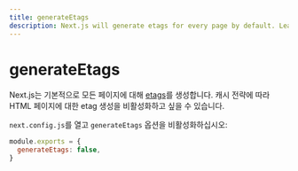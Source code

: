 ```yaml
---
title: generateEtags
description: Next.js will generate etags for every page by default. Learn more about how to disable etag generation here.
---
```


# generateEtags

Next.js는 기본적으로 모든 페이지에 대해 [etags](https://en.wikipedia.org/wiki/HTTP_ETag)를 생성합니다. 캐시 전략에 따라 HTML 페이지에 대한 etag 생성을 비활성화하고 싶을 수 있습니다.

`next.config.js`를 열고 `generateEtags` 옵션을 비활성화하십시오:

```js filename="next.config.js"
module.exports = {
  generateEtags: false,
}
```
